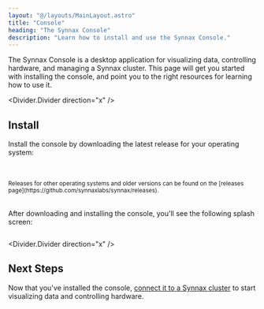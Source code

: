 ```yaml
---
layout: "@/layouts/MainLayout.astro"
title: "Console"
heading: "The Synnax Console"
description: "Learn how to install and use the Synnax Console."
---
```




The Synnax Console is a desktop application for visualizing data, controlling
hardware, and managing a Synnax cluster. This page will get you started with
installing the console, and point you to the right resources for learning how to
use it.

<Divider.Divider direction="x" />

## Install

Install the console by downloading the latest release for your operating system:

<br />
<br />
<Align.Space direction="y" justify="center" align="center">
  <SynnaxConsoleDownloadButton client:load />
  <small>Releases for other operating systems and older versions can be found on
  the [releases page](https://github.com/synnaxlabs/synnax/releases).</small>
</Align.Space>
<br />
<br />

After downloading and installing the console, you'll see the following splash
screen:

<Image id="console/get-started" client:only="react" />

<Divider.Divider direction="x" />

## Next Steps

Now that you've installed the console, [connect it to a Synnax
cluster](/reference/console/connect-a-cluster) to start visualizing data and
controlling hardware.

